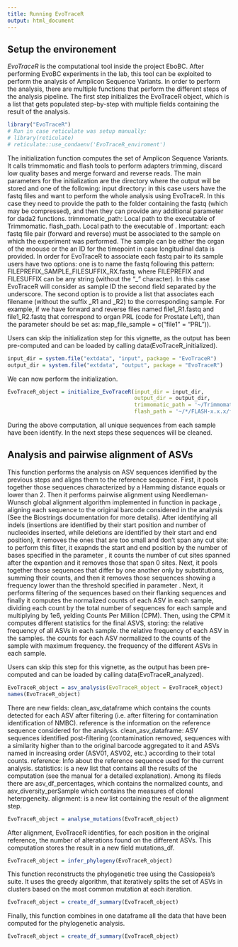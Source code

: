 ---
title: Running EvoTraceR
output: html_document
---

## Setup the environement

*EvoTraceR* is the computational tool inside the project EboBC. After performing EvoBC experiments in the lab, this tool can be exploited to perform the analysis of Amplicon Sequence Variants. 
In order to perform the analysis, there are multiple functions that perform the different steps of the analysis pipeline. 
The first step initializes the EvoTraceR object, which is a list that gets populated step-by-step with multiple fields containing the result of the analysis. 


```{r}
library("EvoTraceR")
# Run in case reticulate was setup manually:
# library(reticulate)
# reticulate::use_condaenv('EvoTraceR_enviroment')
```

The initialization function computes the set of Amplicon Sequence Variants.
It calls trimmomatic and flash tools to perform adapters trimming, discard low quality bases and merge forward and reverse reads.
The main parameters for the initialization are the directory where the output will be stored and one of the following: 
input directory: in this case users have the fastq files and want to perform the whole analysis using EvoTraceR. In this case they need to provide the path to the folder containing the fastq (which may be compressed), and then they can provide any additional parameter for dada2 functions. 
trimmomatic_path: Local path to the executable of Trimmomatic. 
flash_path. Local path to the executable of \code{Flash}.
Important: each fastq file pair (forward and reverse) must be associated to the sample on which the experiment was performed. The sample can be either the organ of the moouse or the an ID for the timepoint in case longitudinal data is provided. 
In order for EvoTraceR to associate each fastq pair to its sample users have two options: 
one is to name the fastq following this pattern: FILEPREFIX_SAMPLE_FILESUFFIX_RX.fastq, where FILEPREFIX and FILESUFFIX can be any string (without the "_" character). In this case EvoTraceR will consider as sample ID the second field separated by the underscore. 
The second option is to provide a list that associates each filename (without the suffix _R1 and _R2) to the corresponding sample. For example, if we have forward and reverse files named file1_R1.fastq and file1_R2.fastq that correspond to organ PRL (code for Prostate Left), than the parameter should be set as: map_file_sample = c("file1" = "PRL")). 

Users can skip the initialization step for this vignette, as the output has been pre-computed and can be loaded by calling data(EvoTraceR_initialized). 

```{r}
input_dir = system.file("extdata", "input", package = "EvoTraceR")
output_dir = system.file("extdata", "output", package = "EvoTraceR")
```

We can now perform the initialization. 

```{r}
EvoTraceR_object = initialize_EvoTraceR(input_dir = input_dir, 
                                        output_dir = output_dir, 
                                        trimmomatic_path = '~/Trimmomatic 0.xx/trimmomatic-0.xx.jar',
                                        flash_path = '~/*/FLASH-x.x.x/flash')
```

During the above computation, all unique sequences from each sample have been identify. In the next steps these sequences will be cleaned.

## Analysis and pairwise alignment of ASVs

This function performs the analysis on ASV sequences identified by the previous steps and aligns them to the reference sequence.
First, it pools together those sequences characterized by a Hamming distance equals or lower than 2. 
Then it performs pairwise alignment using Needleman-Wunsch global alignment algorithm implemented in function \code{pairwiseAlignment}
in package \code{Biostrings}, aligning each sequence to the original barcode considered in the analysis 
(See the Biostrings documentation \href{https://www.rdocumentation.org/packages/Biostrings/versions/2.40.2/topics/pairwiseAlignment}{here} for more details).
After identifying all indels (insertions are identified by their start position and number of nucleoides inserted, while deletions are identified by their start and end position),
it removes the ones that are too small and don't span any cut site: to perform this filter, it exapnds the start and end position by the number of bases specified in the parameter \code{cleaning_window},
it counts the number of cut sites spanned after the expantion and it removes those that span 0 sites.
Next, it pools together those sequences that differ by one another only by substitutions, summing their counts, and then it removes
those sequences showing a frequency lower than the threshold specified in parameter \code{asv_count_cutoff}.
Next, it performs filtering of the sequences based on their flanking sequences and finally it computes the normalized counts of each ASV in each sample,
dividing each count by the total number of sequences for each sample and multiplying by 1e6, yelding Counts Per Million (CPM).
Then, using the CPM it computes different statistics for the final ASVS, storing:
the relative frequency of all ASVs in each sample. 
the relative frequency of each ASV in the samples.
the counts for each ASV normalized to the counts of the sample with maximum frequency.
the frequency of the different ASVs in each sample.

Users can skip this step for this vignette, as the output has been pre-computed and can be loaded by calling data(EvoTraceR_analyzed). 

```{r}
EvoTraceR_object = asv_analysis(EvoTraceR_object = EvoTraceR_object)
names(EvoTraceR_object)
```

There are new fields: 
clean_asv_dataframe which contains the counts detected for each ASV after filtering (i.e. after filtering for contamination identification of NMBC). 
reference is the information on the reference sequence considered for the analysis.
clean_asv_dataframe: ASV sequences identified post-filtering (contamination removed,
sequences with a similarity higher than \code{pid_cutoff_nmbc} to the original barcode
aggregated to it and ASVs named in increasing order (ASV01, ASV02, etc.) according
to their total counts. 
reference: Info about the reference sequence used for the current analysis. 
statistics: is a new list that contains all the results of the computation (see the manual for a detailed explanation). Among its fileds there are asv_df_percentages, which contains the normalized counts, and asv_diversity_perSample which contains the measures of clonal heterpgeneity. 
alignment: is a new list containing the result of the alignment step. 

```{r}
EvoTraceR_object = analyse_mutations(EvoTraceR_object)
```

After alignment, EvoTraceR identifies, for each position in the original reference, the number of alterations found on the different ASVs. 
This computation stores the result in a new field mutations_df. 

```{r eval=FALSE}
EvoTraceR_object = infer_phylogeny(EvoTraceR_object)
```
This function reconstructs the phylogenetic tree using the Cassiopeia's suite. 
It uses the greedy algorithm, that iteratively splits the set of ASVs in clusters
based on the most common mutation at each iteration.

```{r eval=FALSE}
EvoTraceR_object = create_df_summary(EvoTraceR_object)
```

Finally, this function combines in one dataframe all the data that have been computed for the phylogenetic analysis.

```{r eval=FALSE}
EvoTraceR_object = create_df_summary(EvoTraceR_object)
```